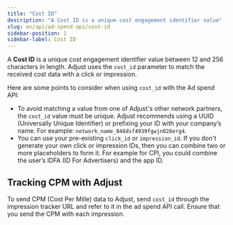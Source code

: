 ```yaml
---
title: "Cost ID"
description: "A Cost ID is a unique cost engagement identifier value"
slug: en/api/ad-spend-api/cost-id
sidebar-position: 1
sidebar-label: Cost ID
---
```


A **Cost ID** is a unique cost engagement identifier value between 12 and 256 characters in length. Adjust uses the `cost_id` parameter to match the received cost data with a click or impression.

Here are some points to consider when using `cost_id` with the Ad spend API:

* To avoid matching a value from one of Adjust's other network partners, the `cost_id` value must be unique. Adjust recommends using a UUID (Universally Unique Identifier) or prefixing your ID with your company’s name. For example: `network_name_848dsf4939fgwjn028erg4`.
* You can use your pre-existing `click_id` or `impression_id`. If you don't generate your own click or impression IDs, then you can combine two or more placeholders to form it. For example for CPI, you could combine the user’s IDFA (ID For Advertisers) and the app ID.

## Tracking CPM with Adjust

To send CPM (Cost Per Mille) data to Adjust, send `cost_id` through the impression tracker URL and refer to it in the ad spend API call. Ensure that you send the CPM with each impression.
